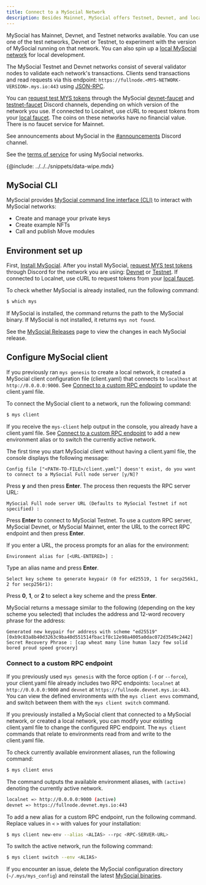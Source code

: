 ```yaml
---
title: Connect to a MySocial Network
description: Besides Mainnet, MySocial offers Testnet, Devnet, and local networks that you can connect to for development. You can also configure a custom RPC endpoint. 
---
```


MySocial has Mainnet, Devnet, and Testnet networks available. You can use one of the test networks, Devnet or Testnet, to experiment with the version of MySocial running on that network. You can also spin up a [local MySocial network](./local-network.mdx) for local development. 

The MySocial Testnet and Devnet networks consist of several validator nodes to validate each network's transactions. Clients send transactions and read requests via this endpoint: `https://fullnode.<MYS-NETWORK-VERSION>.mys.io:443` using [JSON-RPC](/references/mys-api.mdx).

You can [request test MYS tokens](#request-test-tokens) through the MySocial [devnet-faucet](https://discordapp.com/channels/916379725201563759/971488439931392130) and [testnet-faucet](https://discord.com/channels/916379725201563759/1037811694564560966) Discord channels, depending on which version of the network you use. If connected to Localnet, use cURL to request tokens from your [local faucet](./local-network.mdx#use-the-local-faucet). The coins on these networks have no financial value. There is no faucet service for Mainnet.

See announcements about MySocial in the [#announcements](https://discord.com/channels/916379725201563759/925109817834631189) Discord channel.

See the [terms of service](https://mys.io/terms/) for using MySocial networks.

{@include: ../../../snippets/data-wipe.mdx}

## MySocial CLI

MySocial provides [MySocial command line interface (CLI)](/references/cli/client.mdx) to interact with MySocial networks:

- Create and manage your private keys
- Create example NFTs
- Call and publish Move modules


## Environment set up

First, [Install MySocial](./mys-install.mdx#install-binaries). After you install MySocial, [request MYS test tokens](#request-gas-tokens) through Discord for the network you are using: [Devnet](https://discordapp.com/channels/916379725201563759/971488439931392130) or [Testnet](https://discord.com/channels/916379725201563759/1037811694564560966). If connected to Localnet, use cURL to request tokens from your [local faucet](./local-network.mdx#use-the-local-faucet).

To check whether MySocial is already installed, run the following command:

```sh
$ which mys
```

If MySocial is installed, the command returns the path to the MySocial binary. If MySocial is not installed, it returns `mys not found`.

See the [MySocial Releases](https://github.com/MystenLabs/mys/releases) page to view the changes in each MySocial release.

## Configure MySocial client

If you previously ran `mys genesis` to create a local network, it created a MySocial client configuration file (client.yaml) that connects to `localhost` at `http://0.0.0.0:9000`. See [Connect to a custom RPC endpoint](#connect-to-a-custom-rpc-endpoint) to update the client.yaml file.

To connect the MySocial client to a network, run the following command:

```sh
$ mys client
```

If you receive the `mys-client` help output in the console, you already have a client.yaml file. See [Connect to a custom RPC endpoint](#connect-to-a-custom-rpc-endpoint) to add a new environment alias or to switch the currently active network.

The first time you start MySocial client without having a client.yaml file, the console displays the following message:

```
Config file ["<PATH-TO-FILE>/client.yaml"] doesn't exist, do you want to connect to a MySocial Full node server [y/N]?
```

Press **y** and then press **Enter**. The process then requests the RPC server URL: 

```
MySocial Full node server URL (Defaults to MySocial Testnet if not specified) :
```

Press **Enter** to connect to MySocial Testnet. To use a custom RPC server, MySocial Devnet, or MySocial Mainnet, enter the URL to the correct RPC endpoint and then press **Enter**.

If you enter a URL, the process prompts for an alias for the environment:

```
Environment alias for [<URL-ENTERED>] :
```
Type an alias name and press **Enter**.

```
Select key scheme to generate keypair (0 for ed25519, 1 for secp256k1, 2 for secp256r1):
```

Press **0**, **1**, or **2** to select a key scheme and the press **Enter**.

MySocial returns a message similar to the following (depending on the key scheme you selected) that includes the address and 12-word recovery phrase for the address:

```
Generated new keypair for address with scheme "ed25519" [0xb9c83a8b40d3263c9ba40d551514fbac1f8c12e98a4005a0dac072d3549c2442]
Secret Recovery Phrase : [cap wheat many line human lazy few solid bored proud speed grocery]
```

### Connect to a custom RPC endpoint

If you previously used `mys genesis` with the force option (`-f` or `--force`), your client.yaml file already includes two RPC endpoints: `localnet` at `http://0.0.0.0:9000` and `devnet` at `https://fullnode.devnet.mys.io:443`. You can view the defined environments with the `mys client envs` command, and switch between them with the `mys client switch` command.

If you previously installed a MySocial client that connected to a MySocial network, or created a local network, you can modify your existing client.yaml file to change the configured RPC endpoint. The `mys client` commands that relate to environments read from and write to the client.yaml file.

To check currently available environment aliases, run the following command: 

```sh
$ mys client envs
```

The command outputs the available environment aliases, with `(active)` denoting the currently active network.
```sh
localnet => http://0.0.0.0:9000 (active)
devnet => https://fullnode.devnet.mys.io:443
```

To add a new alias for a custom RPC endpoint, run the following command. Replace values in `<` `>` with values for your installation:

```sh
$ mys client new-env --alias <ALIAS> --rpc <RPC-SERVER-URL>
```

To switch the active network, run the following command:

```sh
$ mys client switch --env <ALIAS>
```

If you encounter an issue, delete the MySocial configuration directory (`~/.mys/mys_config`) and reinstall the latest [MySocial binaries](./mys-install.mdx#install-mys-binaries).
